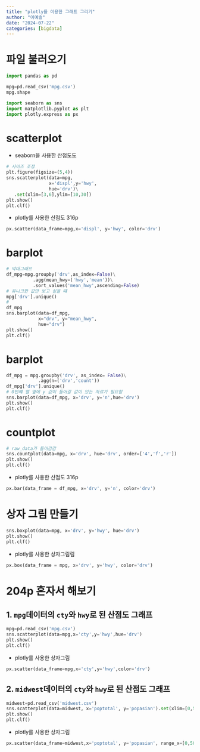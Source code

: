 ```yaml
---
title: "plotly를 이용한 그래프 그리기"
author: "이예솔"
date: "2024-07-22"
categories: [bigdata]
---
```


# 파일 불러오기
```python
import pandas as pd

mpg=pd.read_csv('mpg.csv')
mpg.shape

import seaborn as sns
import matplotlib.pyplot as plt
import plotly.express as px

```
# scatterplot
* seaborn을 사용한 산점도도
```python
# 사이즈 조정
plt.figure(figsize=(5,4))
sns.scatterplot(data=mpg,
                x='displ',y='hwy',
                hue='drv')\
   .set(xlim=[3,6],ylim=[10,30])
plt.show()
plt.clf()
```

* plotly를 사용한 산점도 316p
```python
px.scatter(data_frame=mpg,x='displ', y='hwy', color='drv')
```


# barplot
```python

# 막대그래프
df_mpg=mpg.groupby('drv',as_index=False)\
          .agg(mean_hwy=('hwy','mean'))\
          .sort_values('mean_hwy',ascending=False)
# 유니크한 값만 보고 싶을 떄
mpg['drv'].unique()
#
df_mpg
sns.barplot(data=df_mpg,
            x="drv", y="mean_hwy",
            hue="drv")
plt.show()
plt.clf()
```

# barplot
```python
df_mpg = mpg.groupby('drv', as_index= False)\
            .agg(n=('drv','count'))
df_mpg['drv'].unique()
# 0번쨰 열 옆에 y 값이 들어갈 값이 있는 자료가 필요함
sns.barplot(data=df_mpg, x='drv', y='n',hue='drv')
plt.show()
plt.clf()
```


# countplot
```python
# raw_data가 들어감감
sns.countplot(data=mpg, x='drv', hue='drv', order=['4','f','r'])
plt.show()
plt.clf()
```

* plotly를 사용한 산점도 316p
```python
px.bar(data_frame = df_mpg, x='drv', y='n', color='drv')
```

# 상자 그림 만들기
```python
sns.boxplot(data=mpg, x='drv', y='hwy', hue='drv')
plt.show()
plt.clf()
```


* plotly를 사용한 상자그림림
```python
px.box(data_frame = mpg, x='drv', y='hwy', color='drv')
```
# 204p 혼자서 해보기
## 1. `mpg`데이터의 `cty`와 `hwy`로 된 산점도 그래프
```python
mpg=pd.read_csv('mpg.csv')
sns.scatterplot(data=mpg,x='cty',y='hwy',hue='drv')
plt.show()
plt.clf()
```

* plotly를 사용한 상자그림
```python
px.scatter(data_frame=mpg,x='cty',y='hwy',color='drv')
```


## 2. `midwest`데이터의 `cty`와 `hwy`로 된 산점도 그래프
```python
midwest=pd.read_csv('midwest.csv')
sns.scatterplot(data=midwest, x='poptotal', y='popasian').set(xlim=[0,500000],ylim=[0,10000])
plt.show()
plt.clf()
```

* plotly를 사용한 상자그림
```python
px.scatter(data_frame=midwest,x='poptotal', y='popasian', range_x=[0,500000],range_y=[0,10000] )

```

